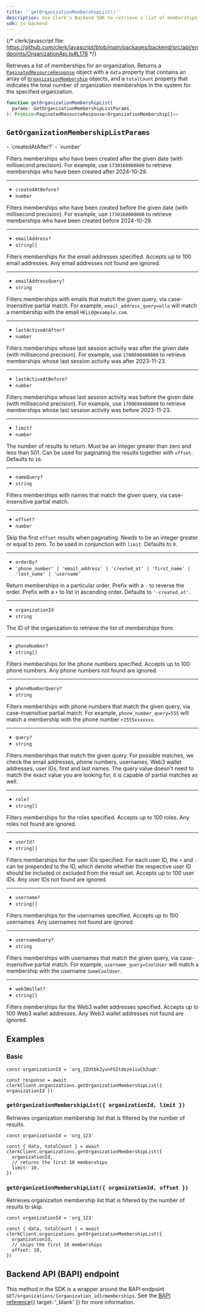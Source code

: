 ```yaml
---
title: '`getOrganizationMembershipList()`'
description: Use Clerk's Backend SDK to retrieve a list of memberships for an organization.
sdk: js-backend
---
```


{/* clerk/javascript file: https://github.com/clerk/javascript/blob/main/packages/backend/src/api/endpoints/OrganizationApi.ts#L176 */}

Retrieves a list of memberships for an organization. Returns a [`PaginatedResourceResponse`](/docs/references/backend/types/paginated-resource-response) object with a `data` property that contains an array of [`OrganizationMembership`](/docs/references/backend/types/backend-organization-membership) objects, and a `totalCount` property that indicates the total number of organization memberships in the system for the specified organization.

```ts
function getOrganizationMembershipList(
  params: GetOrganizationMembershipListParams,
): Promise<PaginatedResourceResponse<OrganizationMembership[]>>
```

## `GetOrganizationMembershipListParams`

<Properties>
  - `createdAtAfter?`
  - `number`

  Filters memberships who have been created after the given date (with millisecond precision). For example, use `1730160000000` to retrieve memberships who have been created after 2024-10-29.

  ---

  - `createdAtBefore?`
  - `number`

  Filters memberships who have been created before the given date (with millisecond precision). For example, use `1730160000000` to retrieve memberships who have been created before 2024-10-29.

  ---

  - `emailAddress?`
  - `string[]`

  Filters memberships for the email addresses specified. Accepts up to 100 email addresses. Any email addresses not found are ignored.

  ---

  - `emailAddressQuery?`
  - `string`

  Filters memberships with emails that match the given query, via case-insensitive partial match. For example, `email_address_query=ello` will match a membership with the email `HELLO@example.com`.

  ---

  - `lastActiveAtAfter?`
  - `number`

  Filters memberships whose last session activity was after the given date (with millisecond precision). For example, use `1700690400000` to retrieve memberships whose last session activity was after 2023-11-23.

  ---

  - `lastActiveAtBefore?`
  - `number`

  Filters memberships whose last session activity was before the given date (with millisecond precision). For example, use `1700690400000` to retrieve memberships whose last session activity was before 2023-11-23.

  ---

  - `limit?`
  - `number`

  The number of results to return. Must be an integer greater than zero and less than 501. Can be used for paginating the results together with `offset`. Defaults to `10`.

  ---

  - `nameQuery?`
  - `string`

  Filters memberships with names that match the given query, via case-insensitive partial match.

  ---

  - `offset?`
  - `number`

  Skip the first `offset` results when paginating. Needs to be an integer greater or equal to zero. To be used in conjunction with `limit`. Defaults to `0`.

  ---

  - `orderBy?`
  - `'phone_number' | 'email_address' | 'created_at' | 'first_name' | 'last_name' | 'username'`

  Return memberships in a particular order. Prefix with a `-` to reverse the order. Prefix with a `+` to list in ascending order. Defaults to `'-created_at'`.

  ---

  - `organizationId`
  - `string`

  The ID of the organization to retrieve the list of memberships from.

  ---

  - `phoneNumber?`
  - `string[]`

  Filters memberships for the phone numbers specified. Accepts up to 100 phone numbers. Any phone numbers not found are ignored.

  ---

  - `phoneNumberQuery?`
  - `string`

  Filters memberships with phone numbers that match the given query, via case-insensitive partial match. For example, `phone_number_query=555` will match a membership with the phone number `+1555xxxxxxx`.

  ---

  - `query?`
  - `string`

  Filters memberships that match the given query. For possible matches, we check the email addresses, phone numbers, usernames, Web3 wallet addresses, user IDs, first and last names. The query value doesn't need to match the exact value you are looking for, it is capable of partial matches as well.

  ---

  - `role?`
  - `string[]`

  Filters memberships for the roles specified. Accepts up to 100 roles. Any roles not found are ignored.

  ---

  - `userId?`
  - `string[]`

  Filters memberships for the user IDs specified. For each user ID, the `+` and `-` can be prepended to the ID, which denote whether the respective user ID should be included or excluded from the result set. Accepts up to 100 user IDs. Any user IDs not found are ignored.

  ---

  - `username?`
  - `string[]`

  Filters memberships for the usernames specified. Accepts up to 100 usernames. Any usernames not found are ignored.

  ---

  - `usernameQuery?`
  - `string`

  Filters memberships with usernames that match the given query, via case-insensitive partial match. For example, `username_query=CoolUser` will match a membership with the username `SomeCoolUser`.

  ---

  - `web3Wallet?`
  - `string[]`

  Filters memberships for the Web3 wallet addresses specified. Accepts up to 100 Web3 wallet addresses. Any Web3 wallet addresses not found are ignored.
</Properties>

## Examples

### Basic

<Include src="_partials/backend/usage" />

```tsx
const organizationId = 'org_2ZUtbk2yvnFGItdeze1ivCh3uqh'

const response = await clerkClient.organizations.getOrganizationMembershipList({ organizationId })
```

### `getOrganizationMembershipList({ organizationId, limit })`

Retrieves organization membership list that is filtered by the number of results.

```tsx
const organizationId = 'org_123'

const { data, totalCount } = await clerkClient.organizations.getOrganizationMembershipList({
  organizationId,
  // returns the first 10 memberships
  limit: 10,
})
```

### `getOrganizationMembershipList({ organizationId, offset })`

Retrieves organizaiton membership list that is filtered by the number of results to skip.

```tsx
const organizationId = 'org_123'

const { data, totalCount } = await clerkClient.organizations.getOrganizationMembershipList({
  organizationId,
  // skips the first 10 memberships
  offset: 10,
})
```

## Backend API (BAPI) endpoint

This method in the SDK is a wrapper around the BAPI endpoint `GET/organizations/{organization_id}/memberships`. See the [BAPI reference](/docs/reference/backend-api/tag/Organization-Memberships#operation/ListOrganizationMemberships){{ target: '_blank' }} for more information.
